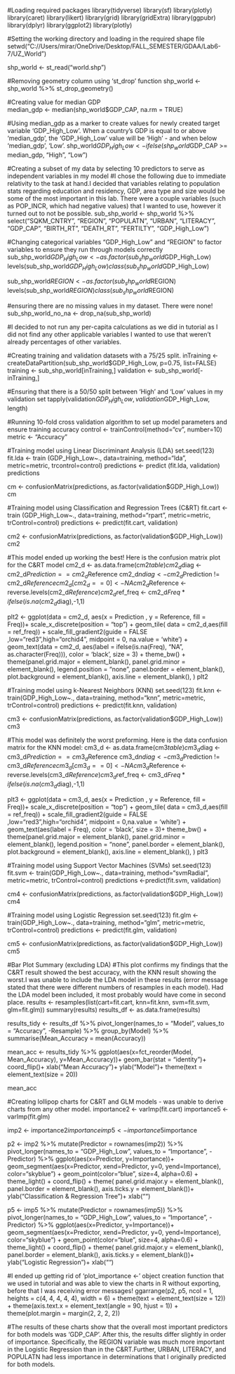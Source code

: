 #Loading required packages
library(tidyverse)
library(sf)
library(plotly)
library(caret)
library(likert)
library(grid)
library(gridExtra)
library(ggpubr)
library(dplyr)
library(ggplot2)
library(plotly)

#Setting the working directory and loading in the required shape file
setwd("C://Users/mirar/OneDrive/Desktop/FALL_SEMESTER/GDAA/Lab6-7/UZ_World")

shp_world <- st_read("world.shp")



#Removing geometry column using 'st_drop' function
shp_world <- shp_world %>%
  st_drop_geometry()

#Creating value for median GDP  
median_gdp <- median(shp_world$GDP_CAP, na.rm = TRUE)

#Using median_gdp as a marker to create values for newly created target variable 'GDP_High_Low'. When a country's GDP is equal to or above 'median_gdp', the 'GDP_High_Low' value will be 'High' - and when below 'median_gdp', 'Low'.
shp_world$GDP_High_Low <- ifelse(shp_world$GDP_CAP >= median_gdp, "High", "Low")

#Creating a subset of my data by selecting 10 predictors to serve as independent variables in my model
#I chose the following due to immediate relativity to the task at hand.I decided that variables relating to population stats regarding education and residency, GDP, area type and size would be some of the most important in this lab. There were a couple variables (such as POP_INCR, which had negative values) that I wanted to use, however it turned out to not be possible.
sub_shp_world <- shp_world %>%
  select("SQKM_CNTRY", "REGION", "POPULATN", "URBAN", "LITERACY", "GDP_CAP", "BIRTH_RT", "DEATH_RT", "FERTILTY", "GDP_High_Low")

#Changing categorical variables "GDP_High_Low" and "REGION" to factor variables to ensure they run through models correctly
sub_shp_world$GDP_High_Low <- as.factor(sub_shp_world$GDP_High_Low)
levels(sub_shp_world$GDP_High_Low)
class(sub_shp_world$GDP_High_Low)

sub_shp_world$REGION <- as.factor(sub_shp_world$REGION)
levels(sub_shp_world$REGION)
class(sub_shp_world$REGION)

#ensuring there are no missing values in my dataset. There were none!
sub_shp_world_no_na <- drop_na(sub_shp_world)

#I decided to not run any per-capita calculations as we did in tutorial as I did not find any other applicable variables I wanted to use that weren't already percentages of other variables.



#Creating training and validation datasets with a 75/25 split.
inTraining <- createDataPartition(sub_shp_world$GDP_High_Low, p=0.75, list=FALSE)
training <- sub_shp_world[inTraining,]
validation <- sub_shp_world[-inTraining,]

#Ensuring that there is a 50/50 split between 'High' and 'Low' values in my validation set
tapply(validation$GDP_High_Low, validation$GDP_High_Low, length)

#Running 10-fold cross validation algorithm to set up model parameters and ensure training accuracy
control <- trainControl(method="cv", number=10)
metric <- "Accuracy"



#Training model using Linear Discriminant Analysis (LDA)
set.seed(123)
fit.lda <- train (GDP_High_Low~., data=training, method="lda", metric=metric, trcontrol=control)
predictions <- predict (fit.lda, validation)
predictions

cm <- confusionMatrix(predictions, as.factor(validation$GDP_High_Low))
cm


#Training model using Classification and Regression Trees (C&RT)
fit.cart <- train (GDP_High_Low~., data=training, method="rpart", metric=metric, trControl=control)
predictions <- predict(fit.cart, validation)

cm2 <- confusionMatrix(predictions, as.factor(validation$GDP_High_Low))
cm2

#This model ended up working the best! Here is the confusion matrix plot for the C&RT model 
cm2_d <- as.data.frame(cm2$table)
cm2_d$diag <- cm2_d$Prediction == cm2_d$Reference
cm2_d$ndiag <- cm2_d$Prediction != cm2_d$Reference
cm2_d[cm2_d == 0] <- NA
cm2_d$Reference <-  reverse.levels(cm2_d$Reference)
cm2_d$ref_freq <- cm2_d$Freq * ifelse(is.na(cm2_d$diag),-1,1)

plt2 <-  ggplot(data = cm2_d, aes(x = Prediction , y =  Reference, fill = Freq))+
  scale_x_discrete(position = "top") +
  geom_tile( data = cm2_d,aes(fill = ref_freq)) +
  scale_fill_gradient2(guide = FALSE ,low="red3",high="orchid4", midpoint = 0, na.value = 'white') +
  geom_text(data = cm2_d, aes(label = ifelse(is.na(Freq), "NA", as.character(Freq))), color = 'black', size = 3) +
  theme_bw() +
  theme(panel.grid.major = element_blank(), panel.grid.minor = element_blank(),
        legend.position = "none",
        panel.border = element_blank(),
        plot.background = element_blank(),
        axis.line = element_blank(),
  )
plt2


#Training model using k-Nearest Neighbors (KNN)
set.seed(123)
fit.knn <- train(GDP_High_Low~., data=training, method="knn", metric=metric, trControl=control)
predictions <- predict(fit.knn, validation)

cm3 <- confusionMatrix(predictions, as.factor(validation$GDP_High_Low))
cm3

#This model was definitely the worst preforming. Here is the data confusion matrix for the KNN model:
cm3_d <- as.data.frame(cm3$table)
cm3_d$diag <- cm3_d$Prediction == cm3_d$Reference 
cm3_d$ndiag <- cm3_d$Prediction != cm3_d$Reference
cm3_d[cm3_d == 0] <- NA
cm3_d$Reference <-  reverse.levels(cm3_d$Reference)
cm3_d$ref_freq <- cm3_d$Freq * ifelse(is.na(cm3_d$diag),-1,1)

plt3 <-  ggplot(data = cm3_d, aes(x = Prediction , y =  Reference, fill = Freq))+
  scale_x_discrete(position = "top") +
  geom_tile( data = cm3_d,aes(fill = ref_freq)) +
  scale_fill_gradient2(guide = FALSE ,low="red3",high="orchid4", midpoint = 0,na.value = 'white') +
  geom_text(aes(label = Freq), color = 'black', size = 3)+
  theme_bw() +
  theme(panel.grid.major = element_blank(), panel.grid.minor = element_blank(),
        legend.position = "none",
        panel.border = element_blank(),
        plot.background = element_blank(),
        axis.line = element_blank(),
  )
plt3


#Training model using Support Vector Machines (SVMs)
set.seed(123)
fit.svm <- train(GDP_High_Low~., data=training, method="svmRadial", metric=metric, trControl=control)
predictions <-predict(fit.svm, validation)

cm4 <- confusionMatrix(predictions, as.factor(validation$GDP_High_Low))
cm4


#Training model using Logistic Regression
set.seed(123)
fit.glm <- train(GDP_High_Low~., data=training, method="glm", metric=metric, trControl=control)
predictions <- predict(fit.glm, validation)

cm5 <- confusionMatrix(predictions, as.factor(validation$GDP_High_Low))
cm5



#Bar Plot Summary (excluding LDA)
#This plot confirms my findings that the C&RT result showed the best accuracy, with the KNN result showing the worst.I was unable to include the LDA model in these results (error message stated that there were different numbers of resamples in each model). Had the LDA model been included, it most probably would have come in second place.
results <- resamples(list(cart=fit.cart, knn=fit.knn, svm=fit.svm, glm=fit.glm))
summary(results)
results_df <- as.data.frame(results)

results_tidy <- results_df %>% 
  pivot_longer(names_to = "Model", values_to = "Accuracy", -Resample) %>% 
  group_by(Model) %>% 
  summarise(Mean_Accuracy = mean(Accuracy))

mean_acc <- results_tidy %>% 
  ggplot(aes(x=fct_reorder(Model, Mean_Accuracy), y=Mean_Accuracy))+
  geom_bar(stat = "identity")+
  coord_flip()+
  xlab("Mean Accuracy")+
  ylab("Model")+
  theme(text = element_text(size = 20))

mean_acc



#Creating lollipop charts for C&RT and GLM models - was unable to derive charts from any other model.
importance2 <- varImp(fit.cart)
importance5 <- varImp(fit.glm)

imp2 <- importance2$importance
imp5 <- importance5$importance

p2 <- imp2 %>% 
  mutate(Predictor = rownames(imp2)) %>% 
  pivot_longer(names_to = "GDP_High_Low", values_to = "Importance", -Predictor) %>%
  ggplot(aes(x=Predictor, y=Importance))+
  geom_segment(aes(x=Predictor, xend=Predictor, y=0, yend=Importance), color="skyblue") +
  geom_point(color="blue", size=4, alpha=0.6) +
  theme_light() +
  coord_flip() +
  theme(
    panel.grid.major.y = element_blank(),
    panel.border = element_blank(),
    axis.ticks.y = element_blank())+
  ylab("Classification & Regression Tree")+
  xlab("")

p5 <- imp5 %>% 
  mutate(Predictor = rownames(imp5)) %>% 
  pivot_longer(names_to = "GDP_High_Low", values_to = "Importance", -Predictor) %>%
  ggplot(aes(x=Predictor, y=Importance))+
  geom_segment(aes(x=Predictor, xend=Predictor, y=0, yend=Importance), color="skyblue") +
  geom_point(color="blue", size=4, alpha=0.6) +
  theme_light() +
  coord_flip() +
  theme(
    panel.grid.major.y = element_blank(),
    panel.border = element_blank(),
    axis.ticks.y = element_blank())+
  ylab("Logistic Regression")+
  xlab("")

#I ended up getting rid of 'plot_importance <-' object creation function that we used in tutorial and was able to view the charts in R without exporting, before that I was receiving error messages!
ggarrange(p2, p5, ncol = 1, heights = c(4, 4, 4, 4, 4), width = 6) +
  theme(text = element_text(size = 12)) +
  theme(axis.text.x = element_text(angle = 90, hjust = 1)) +
  theme(plot.margin = margin(2, 2, 2, 2))

#The results of these charts show that the overall most important predictors for both models was 'GDP_CAP'. After this, the results differ slightly in order of importance. Specifically, the REGION variable was much more important in the Logistic Regression than in the C&RT.Further, URBAN, LITERACY, and POPULATN had less importance in determinations that I originally predicted for both models.